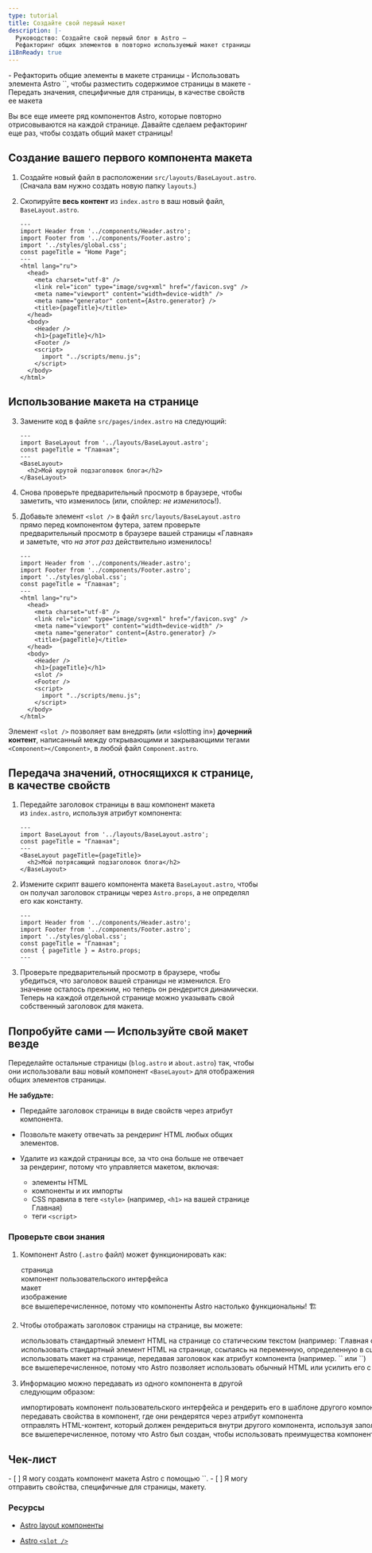 ```yaml
---
type: tutorial
title: Создайте свой первый макет
description: |-
  Руководство: Создайте свой первый блог в Astro —
  Рефакторинг общих элементов в повторно используемый макет страницы
i18nReady: true
---
```




<PreCheck>
  - Рефакторить общие элементы в макете страницы
  - Использовать элемента Astro `<slot />`, чтобы разместить содержимое страницы в макете
  - Передать значения, специфичные для страницы, в качестве свойств ее макета
</PreCheck>

Вы все еще имеете ряд компонентов Astro, которые повторно отрисовываются на каждой странице. Давайте сделаем рефакторинг еще раз, чтобы создать общий макет страницы!

## Создание вашего первого компонента макета

1. Создайте новый файл в расположении `src/layouts/BaseLayout.astro`. (Сначала вам нужно создать новую папку `layouts`.)

2. Скопируйте **весь контент** из `index.astro` в ваш новый файл, `BaseLayout.astro`.

    ```astro title="src/layouts/BaseLayout.astro"
    ---
    import Header from '../components/Header.astro';
    import Footer from '../components/Footer.astro';
    import '../styles/global.css';
    const pageTitle = "Home Page";
    ---
    <html lang="ru">
      <head>
        <meta charset="utf-8" />
        <link rel="icon" type="image/svg+xml" href="/favicon.svg" />
        <meta name="viewport" content="width=device-width" />
        <meta name="generator" content={Astro.generator} />
        <title>{pageTitle}</title>
      </head>
      <body>
        <Header />
        <h1>{pageTitle}</h1>
        <Footer />
        <script>
          import "../scripts/menu.js";
        </script>
      </body>
    </html>
    ```

## Использование макета на странице

3. Замените код в файле `src/pages/index.astro` на следующий:

    ```astro title="src/pages/index.astro"
    ---
    import BaseLayout from '../layouts/BaseLayout.astro';
    const pageTitle = "Главная";
    ---
    <BaseLayout>
      <h2>Мой крутой подзаголовок блога</h2>
    </BaseLayout>
    ```

4. Снова проверьте предварительный просмотр в браузере, чтобы заметить, что изменилось (или, спойлер: _не изменилось_!).

5. Добавьте элемент `<slot />` в файл `src/layouts/BaseLayout.astro` прямо перед компонентом футера, затем проверьте предварительный просмотр в браузере вашей страницы «Главная» и заметьте, что _на этот раз_ действительно изменилось!

    ```astro title="src/layouts/BaseLayout.astro" ins={18}
    ---
    import Header from '../components/Header.astro';
    import Footer from '../components/Footer.astro';
    import '../styles/global.css';
    const pageTitle = "Главная";
    ---
    <html lang="ru">
      <head>
        <meta charset="utf-8" />
        <link rel="icon" type="image/svg+xml" href="/favicon.svg" />
        <meta name="viewport" content="width=device-width" />
        <meta name="generator" content={Astro.generator} />
        <title>{pageTitle}</title>
      </head>
      <body>
        <Header />
        <h1>{pageTitle}</h1>
        <slot />
        <Footer />
        <script>
          import "../scripts/menu.js";
        </script>
      </body>
    </html>
    ```

Элемент `<slot />` позволяет вам внедрять (или «slotting in») **дочерний контент**, написанный между открывающими и закрывающими тегами `<Component></Component>`, в любой файл `Component.astro`.

## Передача значений, относящихся к странице, в качестве свойств

1. Передайте заголовок страницы в ваш компонент макета из `index.astro`, используя атрибут компонента:

    ```astro title="src/pages/index.astro" 'pageTitle={pageTitle}'
    ---
    import BaseLayout from '../layouts/BaseLayout.astro';
    const pageTitle = "Главная";
    ---
    <BaseLayout pageTitle={pageTitle}>
      <h2>Мой потрясающий подзаголовок блога</h2>
    </BaseLayout>
    ```

2. Измените скрипт вашего компонента макета `BaseLayout.astro`, чтобы он получал заголовок страницы через `Astro.props`, а не определял его как константу.

    ```astro title="src/layouts/BaseLayout.astro" del={5} ins={6}
    ---
    import Header from '../components/Header.astro';
    import Footer from '../components/Footer.astro';
    import '../styles/global.css';
    const pageTitle = "Главная";
    const { pageTitle } = Astro.props;
    ---
    ```

3. Проверьте предварительный просмотр в браузере, чтобы убедиться, что заголовок вашей страницы не изменился. Его значение осталось прежним, но теперь он рендерится динамически. Теперь на каждой отдельной странице можно указывать свой собственный заголовок для макета.


<Box icon="puzzle-piece">

## Попробуйте сами — Используйте свой макет везде

Переделайте остальные страницы (`blog.astro` и `about.astro`) так, чтобы они использовали ваш новый компонент `<BaseLayout>` для отображения общих элементов страницы.

**Не забудьте:**

- Передайте заголовок страницы в виде свойств через атрибут компонента.

- Позвольте макету отвечать за рендеринг HTML любых общих элементов.

- Удалите из каждой страницы все, за что она больше не отвечает за рендеринг, потому что управляется макетом, включая:

  - элементы HTML
  - компоненты и их импорты
  - CSS правила в теге `<style>` (например, `<h1>` на вашей странице Главная)
  - теги `<script>`

</Box>



<Box icon="question-mark">

### Проверьте свои знания

1. Компонент Astro (`.astro` файл) может функционировать как:

    <MultipleChoice>
      <Option>страница</Option>
      <Option>компонент пользовательского интерфейса</Option>
      <Option>макет</Option>
      <Option>изображение</Option>
      <Option isCorrect>все вышеперечисленное, потому что компоненты Astro настолько функциональны! 🏗️</Option>
    </MultipleChoice>

2. Чтобы отображать заголовок страницы на странице, вы можете:

    <MultipleChoice>
      <Option>
        использовать стандартный элемент HTML на странице со статическим текстом (например: `<h1>Главная страница</h1>`)
      </Option>
      <Option>
        использовать стандартный элемент HTML на странице, ссылаясь на переменную, определенную в сценарии frontmatter вашего компонента (например `<h1>{pageTitle}</h1>`)
      </Option>
      <Option>
        использовать макет на странице, передавая заголовок как атрибут компонента (например. `<BaseLayout title="Главная" />` или `<BaseLayout title={pageTitle} />`)
      </Option>
      <Option isCorrect>
        все вышеперечисленное, потому что Astro позволяет использовать обычный HTML или усилить его с помощью сценариев и компонентов! 💪
      </Option>
    </MultipleChoice>

3. Информацию можно передавать из одного компонента в другой следующим образом:

    <MultipleChoice>
      <Option>
        импортировать компонент пользовательского интерфейса и рендерить его в шаблоне другого компонента
      </Option>
      <Option>
        передавать свойства в компонент, где они рендерятся через атрибут компонента
      </Option>
      <Option>
        отправлять HTML-контент, который должен рендериться внутри другого компонента, используя заполнитель `<slot />`
      </Option>
      <Option isCorrect>
        все вышеперечисленное, потому что Astro был создан, чтобы использовать преимущества компонентного дизайна! 🧩
      </Option>
    </MultipleChoice>

</Box>

<Box icon="check-list">

## Чек-лист

<Checklist>
- [ ] Я могу создать компонент макета Astro с помощью `<slot />`.
- [ ] Я могу отправить свойства, специфичные для страницы, макету.
</Checklist>
</Box>

### Ресурсы

- [Astro layout компоненты](/ru/core-concepts/layouts/)

- [Astro `<slot />`](/ru/core-concepts/astro-components/#slots)
